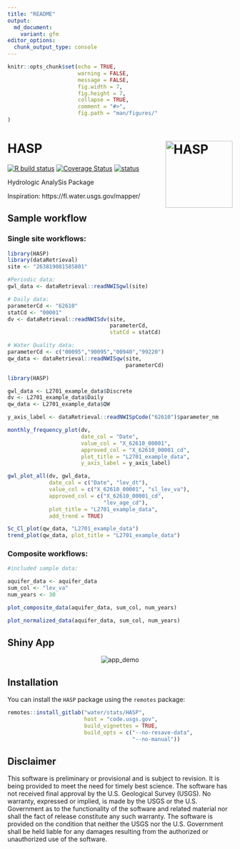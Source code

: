 ```yaml
---
title: "README"
output:
  md_document:
    variant: gfm
editor_options: 
  chunk_output_type: console
---
```


```r
knitr::opts_chunk$set(echo = TRUE,
                      warning = FALSE,
                      message = FALSE,
                      fig.width = 7,
                      fig.height = 7,
                      collapse = TRUE,
                      comment = "#>",
                      fig.path = "man/figures/"
)
```

# HASP  <img src="man/figures/R_logo.png" alt="HASP" height="150px" align="right" />

[![R build status](https://github.com/USGS-R/HASP/workflows/R-CMD-check/badge.svg)](https://github.com/USGS-R/HASP/actions)
[![Coverage Status](https://coveralls.io/repos/github/USGS-R/HASP/badge.svg?branch=master)](https://coveralls.io/github/USGS-R/HASP?branch=master)
[![status](https://img.shields.io/badge/USGS-Research-blue.svg)](https://owi.usgs.gov/R/packages.html#research)

Hydrologic AnalySis Package

Inspiration:
https://fl.water.usgs.gov/mapper/

## Sample workflow

### Single site workflows:
```r
library(HASP)
library(dataRetrieval)
site <- "263819081585801"

#Periodic data:
gwl_data <- dataRetrieval::readNWISgwl(site)

# Daily data:
parameterCd <- "62610"
statCd <- "00001"
dv <- dataRetrieval::readNWISdv(site,
                                parameterCd,
                                statCd = statCd)

# Water Quality data:
parameterCd <- c("00095","90095","00940","99220")
qw_data <- dataRetrieval::readNWISqw(site,
                                     parameterCd)


```

```r
library(HASP)

gwl_data <- L2701_example_data$Discrete
dv <- L2701_example_data$Daily
qw_data <- L2701_example_data$QW

```

```r

y_axis_label <- dataRetrieval::readNWISpCode("62610")$parameter_nm

monthly_frequency_plot(dv,
                       date_col = "Date",
                       value_col = "X_62610_00001",
                       approved_col = "X_62610_00001_cd",
                       plot_title = "L2701_example_data",
                       y_axis_label = y_axis_label)

gwl_plot_all(dv, gwl_data, 
             date_col = c("Date", "lev_dt"),
             value_col = c("X_62610_00001", "sl_lev_va"),
             approved_col = c("X_62610_00001_cd",
                              "lev_age_cd"),
             plot_title = "L2701_example_data", 
             add_trend = TRUE)

Sc_Cl_plot(qw_data, "L2701_example_data")
trend_plot(qw_data, plot_title = "L2701_example_data")
```

### Composite workflows:
```r

#included sample data:

aquifer_data <- aquifer_data
sum_col <- "lev_va"
num_years <- 30

plot_composite_data(aquifer_data, sum_col, num_years)

plot_normalized_data(aquifer_data, sum_col, num_years)
```

## Shiny App

<p align="center">
  <img src="https://code.usgs.gov/water/stats/HASP/raw/master/man/figures/app.gif" alt="app_demo">
</p>

## Installation

You can install the `HASP` package using the `remotes` package:

```r
remotes::install_gitlab("water/stats/HASP", 
                        host = "code.usgs.gov", 
                        build_vignettes = TRUE, 
                        build_opts = c("--no-resave-data",
                                       "--no-manual"))
```

## Disclaimer

This software is preliminary or provisional and is subject to revision. It is being provided to meet the need for timely best science. The software has not received final approval by the U.S. Geological Survey (USGS). No warranty, expressed or implied, is made by the USGS or the U.S. Government as to the functionality of the software and related material nor shall the fact of release constitute any such warranty. The software is provided on the condition that neither the USGS nor the U.S. Government shall be held liable for any damages resulting from the authorized or unauthorized use of the software.

